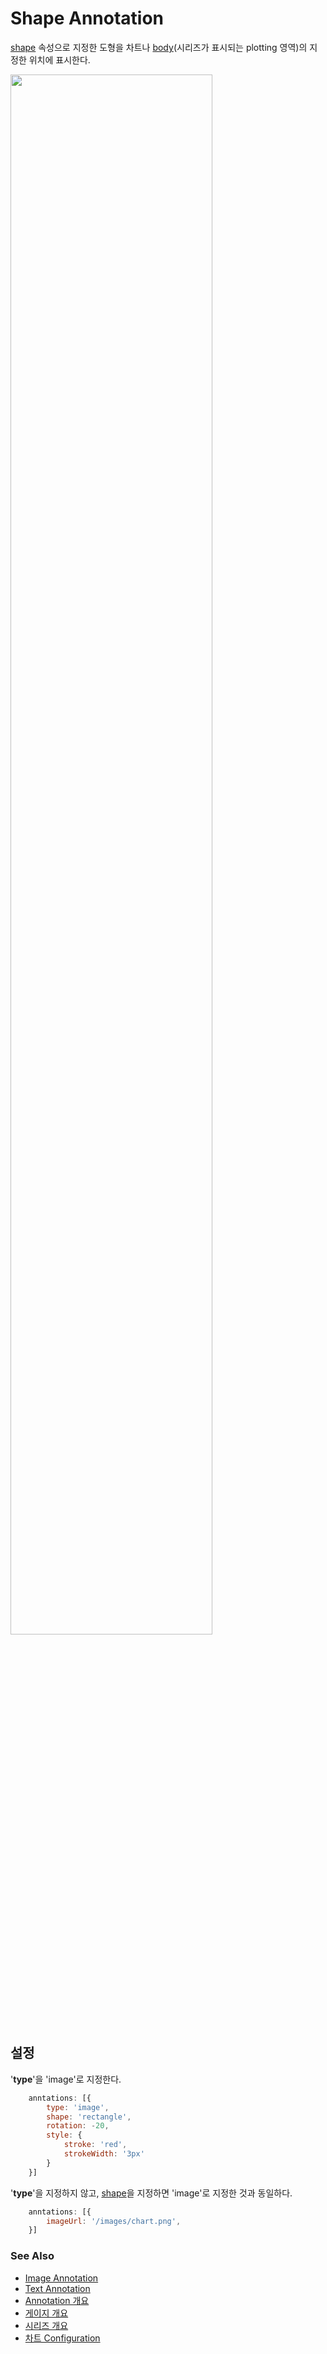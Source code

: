 # Shape Annotation

[shape](/config/config/annotation/text#shape) 속성으로 지정한 도형을 
차트나 [body](/config/config/body)(시리즈가 표시되는 plotting 영역)의 지정한 위치에 표시한다.

<img src="/images/guide/annotation-shape-01.png" width="80%" class="border-img"/>

## 설정

'**type**'을 'image'로 지정한다.

```js
    anntations: [{
        type: 'image',
        shape: 'rectangle',
        rotation: -20,
        style: {
            stroke: 'red',
            strokeWidth: '3px'
        }
    }]
```

'**type**'을 지정하지 않고, 
[shape](/config/config/annotation/shape#shape)을 지정하면
'image'로 지정한 것과 동일하다.

```js
    anntations: [{
        imageUrl: '/images/chart.png',
    }]
```

### See Also

- [Image Annotation](/guide/annotation-image)
- [Text Annotation](/guide/annotation-text)
- [Annotation 개요](/guide/annotations)
- [게이지 개요](/guide/gauges)
- [시리즈 개요](/guide/series)
- [차트 Configuration](/config)
